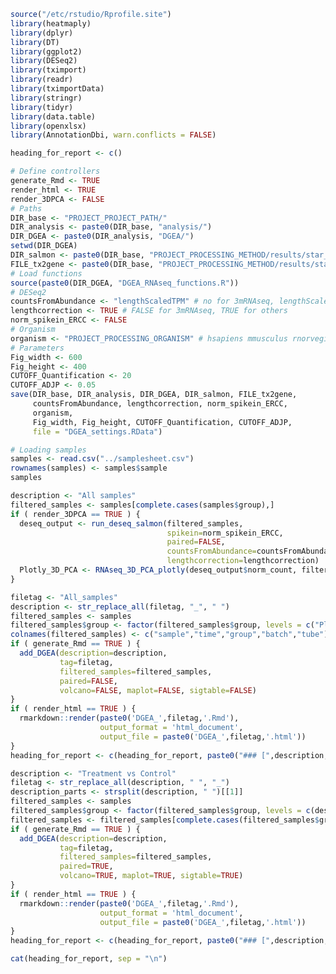 ```r
source("/etc/rstudio/Rprofile.site")
library(heatmaply)
library(dplyr)
library(DT)
library(ggplot2)
library(DESeq2)
library(tximport)
library(readr)
library(tximportData)
library(stringr)
library(tidyr)
library(data.table)
library(openxlsx)
library(AnnotationDbi, warn.conflicts = FALSE)

heading_for_report <- c()
```

```r
# Define controllers
generate_Rmd <- TRUE
render_html <- TRUE
render_3DPCA <- FALSE
# Paths
DIR_base <- "PROJECT_PROJECT_PATH/"
DIR_analysis <- paste0(DIR_base, "analysis/")
DIR_DGEA <- paste0(DIR_analysis, "DGEA/")
setwd(DIR_DGEA)
DIR_salmon <- paste0(DIR_base, "PROJECT_PROCESSING_METHOD/results/star_salmon/")
FILE_tx2gene <- paste0(DIR_base, "PROJECT_PROCESSING_METHOD/results/star_salmon/salmon_tx2gene.tsv")
# Load functions
source(paste0(DIR_DGEA, "DGEA_RNAseq_functions.R"))
# DESeq2
countsFromAbundance <- "lengthScaledTPM" # no for 3mRNAseq, lengthScaledTPM for others
lengthcorrection <- TRUE # FALSE for 3mRNAseq, TRUE for others
norm_spikein_ERCC <- FALSE
# Organism
organism <- "PROJECT_PROCESSING_ORGANISM" # hsapiens mmusculus rnorvegicus sscrofa
# Parameters
Fig_width <- 600
Fig_height <- 400
CUTOFF_Quantification <- 20
CUTOFF_ADJP <- 0.05
save(DIR_base, DIR_analysis, DIR_DGEA, DIR_salmon, FILE_tx2gene, 
     countsFromAbundance, lengthcorrection, norm_spikein_ERCC,
     organism, 
     Fig_width, Fig_height, CUTOFF_Quantification, CUTOFF_ADJP,
     file = "DGEA_settings.RData")
```

```r
# Loading samples
samples <- read.csv("../samplesheet.csv")
rownames(samples) <- samples$sample
samples
```

```r
description <- "All samples"
filtered_samples <- samples[complete.cases(samples$group),]
if ( render_3DPCA == TRUE ) {
  deseq_output <- run_deseq_salmon(filtered_samples, 
                                   spikein=norm_spikein_ERCC, 
                                   paired=FALSE,
                                   countsFromAbundance=countsFromAbundance,
                                   lengthcorrection=lengthcorrection)
  Plotly_3D_PCA <- RNAseq_3D_PCA_plotly(deseq_output$norm_count, filtered_samples)
}
```


```r
filetag <- "All_samples"
description <- str_replace_all(filetag, "_", " ")
filtered_samples <- samples
filtered_samples$group <- factor(filtered_samples$group, levels = c("Placebo","Treatment"))
colnames(filtered_samples) <- c("sample","time","group","batch","tube")
if ( generate_Rmd == TRUE ) {
  add_DGEA(description=description, 
           tag=filetag, 
           filtered_samples=filtered_samples, 
           paired=FALSE,
           volcano=FALSE, maplot=FALSE, sigtable=FALSE)
}
if ( render_html == TRUE ) {
  rmarkdown::render(paste0('DGEA_',filetag,'.Rmd'), 
                    output_format = 'html_document',
                    output_file = paste0('DGEA_',filetag,'.html'))
}
heading_for_report <- c(heading_for_report, paste0("### [",description,"](DGEA/DGEA_",filetag,".html)"))
```

```r
description <- "Treatment vs Control"
filetag <- str_replace_all(description, " ", "_")
description_parts <- strsplit(description, " ")[[1]]
filtered_samples <- samples
filtered_samples$group <- factor(filtered_samples$group, levels = c(description_parts[3], description_parts[1]))
filtered_samples <- filtered_samples[complete.cases(filtered_samples$group), ]
if ( generate_Rmd == TRUE ) {
  add_DGEA(description=description, 
           tag=filetag, 
           filtered_samples=filtered_samples, 
           paired=TRUE,
           volcano=TRUE, maplot=TRUE, sigtable=TRUE)
}
if ( render_html == TRUE ) {
  rmarkdown::render(paste0('DGEA_',filetag,'.Rmd'), 
                    output_format = 'html_document',
                    output_file = paste0('DGEA_',filetag,'.html'))
}
heading_for_report <- c(heading_for_report, paste0("### [",description,"](DGEA/DGEA_",filetag,".html)"))
```



```r
cat(heading_for_report, sep = "\n")
```